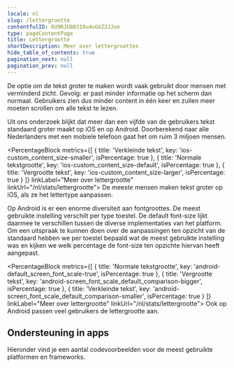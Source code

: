 ```yaml
---
locale: nl
slug: /lettergrootte
contentfulID: 6U9RJU80319u4uGXZ2JJoe
type: pageContentPage
title: Lettergrootte
shortDescription: Meer over lettergroottes
hide_table_of_contents: true
pagination_next: null
pagination_prev: null
---
```


De optie om de tekst groter te maken wordt vaak gebruikt door mensen met verminderd zicht. Gevolg: er past minder informatie op het scherm dan normaal. Gebruikers zien dus minder content in één keer en zullen meer moeten scrollen om alle tekst te lezen.

Uit ons onderzoek blijkt dat meer dan een vijfde van de gebruikers tekst standaard groter maakt op iOS en op Android. Doorberekend naar alle Nederlanders met een mobiele telefoon gaat het om ruim 3 miljoen mensen.

<PercentageBlock
  metrics={[
    { title: 'Verkleinde tekst', key: 'ios-custom_content_size-smaller', isPercentage: true },
    { title: 'Normale tekstgrootte', key: 'ios-custom_content_size-default', isPercentage: true },
    { title: 'Vergrootte tekst', key: 'ios-custom_content_size-larger', isPercentage: true }
  ]}
  linkLabel="Meer over lettergrootte"
  linkUrl="/nl/stats/lettergrootte">
  De meeste mensen maken tekst groter op iOS, als ze het lettertype aanpassen. 
</PercentageBlock>

Op Android is er een enorme diversiteit aan fontgroottes. De meest gebruikte instelling verschilt per type toestel. De default font-size lijkt daarmee te verschillen tussen de diverse implementaties van het platform. Om een uitspraak te kunnen doen over de aanpassingen ten opzicht van de standaard hebben we per toestel bepaald wat de meest gebruikte instelling was en kijken we welk percentage de font-size ten opzichte hiervan heeft aangepast.

<PercentageBlock
  metrics={[
    { title: 'Normale tekstgrootte', key: 'android-default_screen_font_scale-true', isPercentage: true },
    { title: 'Vergrootte tekst', key: 'android-screen_font_scale_default_comparison-bigger', isPercentage: true },
    { title: 'Verkleinde tekst', key: 'android-screen_font_scale_default_comparison-smaller', isPercentage: true }
  ]}
  linkLabel="Meer over lettergrootte"
  linkUrl="/nl/stats/lettergrootte">
  Ook op Android passen veel gebruikers de lettergrootte aan.
</PercentageBlock>

<Quote
  quote="De grootte van teksten aanpassen is voor mij noodzakelijk."
  name="Edith"
  imageSrc="/img/light/Edith-s.jpg"
  alt="Foto van Edith"
  linkLabel="Lees het interview met Edith"
  url="/nl/artikelen/edith"
/>

## Ondersteuning in apps 

Hieronder vind je een aantal codevoorbeelden voor de meest gebruikte platformen en frameworks.

<CodeSample id="text-scale" locale="nl"/>